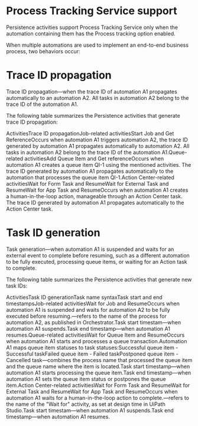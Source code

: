 ﻿# Process Tracking Service support

Persistence activities support Process Tracking Service only when the automation containing them has the Process tracking option enabled.

When multiple automations are used to implement an end-to-end business process, two behaviors occur:

# Trace ID propagation

Trace ID propagation—when the trace ID of automation A1 propagates automatically to an automation A2. All tasks in automation A2 belong to the trace ID of the automation A1.

The following table summarizes the Persistence activities that generate trace ID propagation:

ActivitiesTrace ID propagationJob-related activitiesStart Job and Get ReferenceOccurs when automation A1 triggers automation A2, the trace ID generated by automation A1 propagates automatically to automation A2. All tasks in automation A2 belong to the trace ID of the automation A1.Queue-related activitiesAdd Queue Item and Get referenceOccurs when automation A1 creates a queue item QI-1 using the mentioned activities. The trace ID generated by automation A1 propagates automatically to the automation that processes the queue item QI-1.Action Center-related activitiesWait for Form Task and ResumeWait for External Task and ResumeWait for App Task and ResumeOccurs when automation A1 creates a human-in-the-loop action, manageable through an Action Center task. The trace ID generated by automation A1 propagates automatically to the Action Center task.

# Task ID generation

Task generation—when automation A1 is suspended and waits for an external event to complete before resuming, such as a different automation to be fully executed, processing queue items, or waiting for an Action task to complete.

The following table summarizes the Persistence activities that generate new task IDs:

ActivitiesTask ID generationTask name syntaxTask start and end timestampsJob-related activitiesWait for Job and ResumeOccurs when automation A1 is suspended and waits for automation A2 to be fully executed before resuming.<ProcessName>—refers to the name of the process for automation A2, as published in Orchestrator.Task start timestam—when automation A1 suspends.Task end timestamp—when automation A1 resumes.Queue-related activitiesWait for Queue Item and ResumeOccurs when automation A1 starts and processes a queue transaction.Automation A1 maps queue item statuses to task statuses:Successful queue item - Successful taskFailed queue item - Failed taskPostponed queue item - Cancelled task<ProcessName-QueueName>—combines the process name that processed the queue item and the queue name where the item is located.Task start timestamp—when automation A1 starts processing the queue item.Task end timestamp—when automation A1 sets the queue item status or postpones the queue item.Action Center-related activitiesWait for Form Task and ResumeWait for External Task and ResumeWait for App Task and ResumeOccurs when automation A1 waits for a human-in-the-loop action to complete.<NameOfTheWaitActivity>—refers to the name of the "Wait for" activity, as set at design time in UiPath Studio.Task start timestam—when automation A1 suspends.Task end timestamp—when automation A1 resumes.
